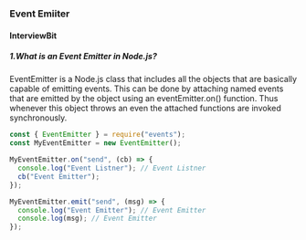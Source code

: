 ### Event Emiiter

#### InterviewBit

##### 1.What is an Event Emitter in Node.js?

EventEmitter is a Node.js class that includes all the objects that are basically capable of emitting events. This can be done by attaching named events that are emitted by the object using an eventEmitter.on() function. Thus whenever this object throws an even the attached functions are invoked synchronously.

```js
const { EventEmitter } = require("events");
const MyEventEmitter = new EventEmitter();

MyEventEmitter.on("send", (cb) => {
  console.log("Event Listner"); // Event Listner
  cb("Event Emitter");
});

MyEventEmitter.emit("send", (msg) => {
  console.log("Event Emitter"); // Event Emitter
  console.log(msg); // Event Emitter
});
```
